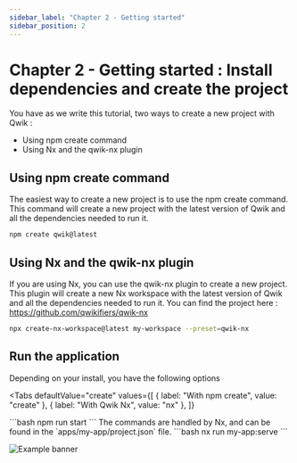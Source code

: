 ```yaml
---
sidebar_label: "Chapter 2 - Getting started"
sidebar_position: 2
---
```



# Chapter 2 - Getting started : Install dependencies and create the project

You have as we write this tutorial, two ways to create a new project with Qwik :

- Using npm create command
- Using Nx and the qwik-nx plugin

## Using npm create command

The easiest way to create a new project is to use the npm create command. This command will create a new project with the latest version of Qwik and all the dependencies needed to run it.

```bash
npm create qwik@latest
```

## Using Nx and the qwik-nx plugin

If you are using Nx, you can use the qwik-nx plugin to create a new project.
This plugin will create a new Nx workspace with the latest version of Qwik and all the dependencies needed to run it.
You can find the project here : https://github.com/qwikifiers/qwik-nx

```bash
npx create-nx-workspace@latest my-workspace --preset=qwik-nx
```

## Run the application

Depending on your install, you have the following options

<Tabs
  defaultValue="create"
  values={[
    { label: "With npm create", value: "create" },
    { label: "With Qwik Nx", value: "nx" },
  ]}
>
  <TabItem value="create">
    ```bash
      npm run start
    ```
  </TabItem>
  <TabItem value="nx">
  The commands are handled by Nx, and can be found in the `apps/my-app/project.json` file.
    ```bash
      nx run my-app:serve
    ```
  </TabItem>
</Tabs>

![Example banner](../static/img/run-qwik-nx-start.png)
